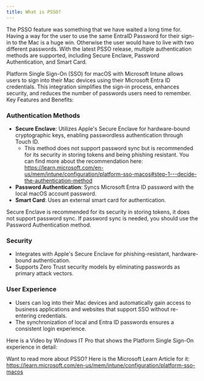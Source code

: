```yaml
---
title: What is PSSO?
---
```



<Aside>
  The PSSO feature was something that we have waited a long time for. Having a
  way for the user to use the same EntraID Password for their sign-in to the Mac
  is a huge win. Otherwise the user would have to live with two different
  passwords. With the latest PSSO release, multiple authentication methods are
  supported, including Secure Enclave, Password Authentication, and Smart Card.
</Aside>

Platform Single Sign-On (SSO) for macOS with Microsoft Intune allows users to sign into their Mac devices using their Microsoft Entra ID credentials. This integration simplifies the sign-in process, enhances security, and reduces the number of passwords users need to remember.
Key Features and Benefits:

### Authentication Methods

- **Secure Enclave**: Utilizes Apple's Secure Enclave for hardware-bound cryptographic keys, enabling passwordless authentication through Touch ID.
  - This method does not support password sync but is recommended for its security in storing tokens and being phishing resistant. You can find more about the recommendation here: https://learn.microsoft.com/en-us/mem/intune/configuration/platform-sso-macos#step-1---decide-the-authentication-method
- **Password Authentication**: Syncs Microsoft Entra ID password with the local macOS account password.
- **Smart Card**: Uses an external smart card for authentication.

<Aside type="caution">
  Secure Enclave is recommended for its security in storing tokens, it does not
  support password sync. If password sync is needed, you should use the Password
  Authentication method.
</Aside>

### Security

- Integrates with Apple's Secure Enclave for phishing-resistant, hardware-bound authentication.
- Supports Zero Trust security models by eliminating passwords as primary attack vectors.

### User Experience

- Users can log into their Mac devices and automatically gain access to business applications and websites that support SSO without re-entering credentials.
- The synchronization of local and Entra ID passwords ensures a consistent login experience.

Here is a Video by Windows IT Pro that shows the Platform Single Sign-On experience in detail:

<YouTube id="goccqHf4QS4" />

Want to read more about PSSO? Here is the Microsoft Learn Article for it: https://learn.microsoft.com/en-us/mem/intune/configuration/platform-sso-macos
